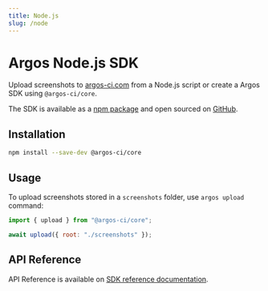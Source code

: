 ```yaml
---
title: Node.js
slug: /node
---
```


# Argos Node.js SDK

Upload screenshots to [argos-ci.com](https://app.argos-ci.com) from a Node.js script or create a Argos SDK using `@argos-ci/core`.

The SDK is available as a [npm package](https://www.npmjs.com/package/@argos-ci/core) and open sourced on [GitHub](https://github.com/argos-ci/argos-javascript/tree/main/packages/core).

## Installation

```sh
npm install --save-dev @argos-ci/core
```

## Usage

To upload screenshots stored in a `screenshots` folder, use `argos upload` command:

```js
import { upload } from "@argos-ci/core";

await upload({ root: "./screenshots" });
```

## API Reference

API Reference is available on [SDK reference documentation](https://js-sdk-reference.argos-ci.com).
